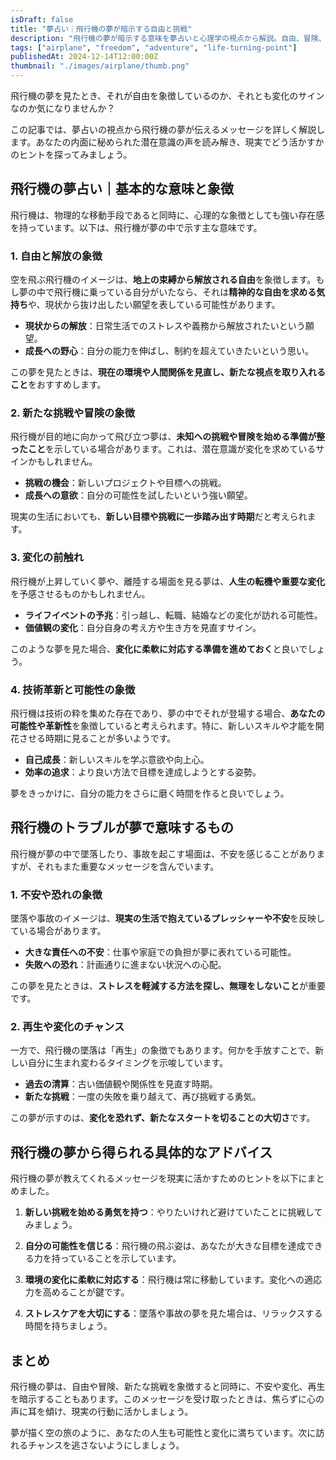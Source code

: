 ```yaml
---
isDraft: false
title: "夢占い｜飛行機の夢が暗示する自由と挑戦"
description: "飛行機の夢が暗示する意味を夢占いと心理学の視点から解説。自由、冒険、変化を象徴するメッセージを読み解き、現実の行動にどう活かすかのヒントをご紹介します。"
tags: ["airplane", "freedom", "adventure", "life-turning-point"]
publishedAt: 2024-12-14T12:00:00Z
thumbnail: "./images/airplane/thumb.png"
---
```


飛行機の夢を見たとき、それが自由を象徴しているのか、それとも変化のサインなのか気になりませんか？

この記事では、夢占いの視点から飛行機の夢が伝えるメッセージを詳しく解説します。あなたの内面に秘められた潜在意識の声を読み解き、現実でどう活かすかのヒントを探ってみましょう。

<TableOfContents />

<AdUnitToc />

## 飛行機の夢占い｜基本的な意味と象徴

飛行機は、物理的な移動手段であると同時に、心理的な象徴としても強い存在感を持っています。以下は、飛行機が夢の中で示す主な意味です。

### 1. 自由と解放の象徴

空を飛ぶ飛行機のイメージは、<strong>地上の束縛から解放される自由</strong>を象徴します。もし夢の中で飛行機に乗っている自分がいたなら、それは<strong>精神的な自由を求める気持ち</strong>や、現状から抜け出したい願望を表している可能性があります。

- <strong>現状からの解放</strong>：日常生活でのストレスや義務から解放されたいという願望。
- <strong>成長への野心</strong>：自分の能力を伸ばし、制約を超えていきたいという思い。

この夢を見たときは、<strong>現在の環境や人間関係を見直し、新たな視点を取り入れること</strong>をおすすめします。

### 2. 新たな挑戦や冒険の象徴

飛行機が目的地に向かって飛び立つ夢は、<strong>未知への挑戦や冒険を始める準備が整ったこと</strong>を示している場合があります。これは、潜在意識が変化を求めているサインかもしれません。

- <strong>挑戦の機会</strong>：新しいプロジェクトや目標への挑戦。
- <strong>成長への意欲</strong>：自分の可能性を試したいという強い願望。

現実の生活においても、<strong>新しい目標や挑戦に一歩踏み出す時期</strong>だと考えられます。

### 3. 変化の前触れ

飛行機が上昇していく夢や、離陸する場面を見る夢は、<strong>人生の転機や重要な変化</strong>を予感させるものかもしれません。

- <strong>ライフイベントの予兆</strong>：引っ越し、転職、結婚などの変化が訪れる可能性。
- <strong>価値観の変化</strong>：自分自身の考え方や生き方を見直すサイン。

このような夢を見た場合、<strong>変化に柔軟に対応する準備を進めておく</strong>と良いでしょう。

### 4. 技術革新と可能性の象徴

飛行機は技術の粋を集めた存在であり、夢の中でそれが登場する場合、<strong>あなたの可能性や革新性</strong>を象徴していると考えられます。特に、新しいスキルや才能を開花させる時期に見ることが多いようです。

- <strong>自己成長</strong>：新しいスキルを学ぶ意欲や向上心。
- <strong>効率の追求</strong>：より良い方法で目標を達成しようとする姿勢。

夢をきっかけに、自分の能力をさらに磨く時間を作ると良いでしょう。

<AdUnit />

## 飛行機のトラブルが夢で意味するもの

飛行機が夢の中で墜落したり、事故を起こす場面は、不安を感じることがありますが、それもまた重要なメッセージを含んでいます。

### 1. 不安や恐れの象徴

墜落や事故のイメージは、<strong>現実の生活で抱えているプレッシャーや不安</strong>を反映している場合があります。

- <strong>大きな責任への不安</strong>：仕事や家庭での負担が夢に表れている可能性。
- <strong>失敗への恐れ</strong>：計画通りに進まない状況への心配。

この夢を見たときは、<strong>ストレスを軽減する方法を探し、無理をしないこと</strong>が重要です。

### 2. 再生や変化のチャンス

一方で、飛行機の墜落は「再生」の象徴でもあります。何かを手放すことで、新しい自分に生まれ変わるタイミングを示唆しています。

- <strong>過去の清算</strong>：古い価値観や関係性を見直す時期。
- <strong>新たな挑戦</strong>：一度の失敗を乗り越えて、再び挑戦する勇気。

この夢が示すのは、<strong>変化を恐れず、新たなスタートを切ることの大切さ</strong>です。

<AdUnit />

## 飛行機の夢から得られる具体的なアドバイス

飛行機の夢が教えてくれるメッセージを現実に活かすためのヒントを以下にまとめました。

1. **新しい挑戦を始める勇気を持つ**：やりたいけれど避けていたことに挑戦してみましょう。

2. **自分の可能性を信じる**：飛行機の飛ぶ姿は、あなたが大きな目標を達成できる力を持っていることを示しています。

3. **環境の変化に柔軟に対応する**：飛行機は常に移動しています。変化への適応力を高めることが鍵です。

4. **ストレスケアを大切にする**：墜落や事故の夢を見た場合は、リラックスする時間を持ちましょう。

<AdUnit />

## まとめ

飛行機の夢は、自由や冒険、新たな挑戦を象徴すると同時に、不安や変化、再生を暗示することもあります。このメッセージを受け取ったときは、焦らずに心の声に耳を傾け、現実の行動に活かしましょう。

夢が描く空の旅のように、あなたの人生も可能性と変化に満ちています。次に訪れるチャンスを逃さないようにしましょう。
